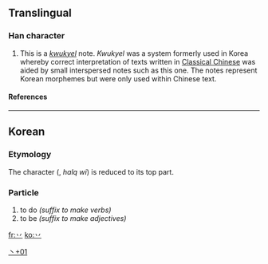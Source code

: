 ==Translingual==
===Han character===
{{Han char|rad=丶|as=01|sn=2|four=|canj=戈竹 (IH), X戈竹 (XIH)}}
# This is a ''[[kwukyel]]'' note. ''Kwukyel'' was a system formerly used in Korea whereby correct interpretation of texts written in [[w:Classical Chinese|Classical Chinese]] was aided by small interspersed notes such as this one. The notes represent Korean morphemes but were only used within Chinese text.
====References====
{{Han ref|kx=0080.121|dj=0162.211|hdz=10042.091|uh=4E37|ud=20023}}
----
==Korean==
===Etymology===
The character <big>{{lang|ko-Hant|[[為]]([[爲]])}}</big> (<big>{{lang|ko-Hang|위}}</big>, ''halq wi'') is reduced to its top part.

===Particle===

{{ko-pos|particle|hangeul=[[하]]|y=ha, [[Middle Korean]] ho…|rv=ha|mr=ha}}
# to do ''(suffix to make verbs)''
# to be ''(suffix to make adjectives)''

[[Category:Korean-only CJKV Characters|丶+01]]

[[fr:丷]]
[[ko:丷]]